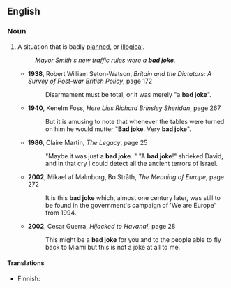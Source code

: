 ==English==
{{rfv}}
===Noun===
{{en-noun|sg=[[bad]] [[joke]]}}

# {{idiom}} A situation that is badly [[planned]], or [[illogical]].
#: ''Mayor Smith's new traffic rules were a '''bad joke'''.''
#* '''1938''', Robert William Seton-Watson, ''Britain and the Dictators: A Survey of Post-war British Policy'', page 172
#*:Disarmament must be total, or it was merely "a '''bad joke'''". 
#* '''1940''', Kenelm Foss, ''Here Lies Richard Brinsley Sheridan'', page 267
#*:But it is amusing to note that whenever the tables were turned on him he would mutter "'''Bad joke'''. Very '''bad joke'''".
#* '''1986''', Claire Martin, ''The Legacy'', page 25
#*:"Maybe it was just a '''bad joke'''. " "A '''bad joke'''!" shrieked David, and in that cry I could detect all the ancient terrors of Israel.
#*'''2002''', Mikael af Malmborg, Bo Stråth, ''The Meaning of Europe'', page 272
#*:It is this '''bad joke''' which, almost one century later, was still to be found in the government's campaign of 'We are Europe' from 1994.
#* '''2002''', Cesar Guerra, ''Hijacked to Havana!'', page 28
#*:This might be a '''bad joke''' for you and to the people able to fly back to Miami but this is not a joke at all to me.  

====Translations====
{{top}}
*Finnish: {{t|fi|huono}} {{t|fi|pila}}
{{bottom}}